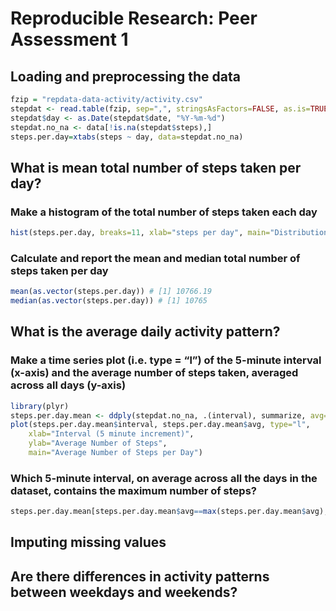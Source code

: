 # Reproducible Research: Peer Assessment 1

## Loading and preprocessing the data

```r
fzip = "repdata-data-activity/activity.csv"
stepdat <- read.table(fzip, sep=",", stringsAsFactors=FALSE, as.is=TRUE, header=TRUE, na.strings="NA")
stepdat$day <- as.Date(stepdat$date, "%Y-%m-%d")
stepdat.no_na <- data[!is.na(stepdat$steps),]
steps.per.day=xtabs(steps ~ day, data=stepdat.no_na)
```


## What is mean total number of steps taken per day?

### Make a histogram of the total number of steps taken each day
```r
hist(steps.per.day, breaks=11, xlab="steps per day", main="Distribution of Number of Steps Taken per Day")
```

### Calculate and report the mean and median total number of steps taken per day
```r
mean(as.vector(steps.per.day)) # [1] 10766.19
median(as.vector(steps.per.day)) # [1] 10765
```

## What is the average daily activity pattern?

### Make a time series plot (i.e. type = "l") of the 5-minute interval (x-axis) and the average number of steps taken, averaged across all days (y-axis)

```r
library(plyr)
steps.per.day.mean <- ddply(stepdat.no_na, .(interval), summarize, avg=mean(steps))
plot(steps.per.day.mean$interval, steps.per.day.mean$avg, type="l", 
    xlab="Interval (5 minute increment)",
    ylab="Average Number of Steps",
    main="Average Number of Steps per Day")
```
### Which 5-minute interval, on average across all the days in the dataset, contains the maximum number of steps?

```r
steps.per.day.mean[steps.per.day.mean$avg==max(steps.per.day.mean$avg),1] # [1] 835
```


## Imputing missing values



## Are there differences in activity patterns between weekdays and weekends?
